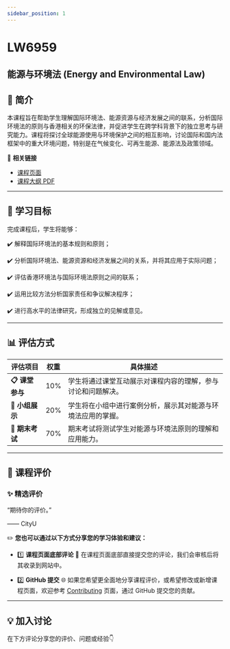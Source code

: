 ```yaml
---
sidebar_position: 1
---
```


# LW6959
## 能源与环境法 (Energy and Environmental Law)

## **📘 简介**
本课程旨在帮助学生理解国际环境法、能源资源与经济发展之间的联系，分析国际环境法的原则与香港相关的环保法律，并促进学生在跨学科背景下的独立思考与研究能力。课程将探讨全球能源使用与环境保护之间的相互影响，讨论国际和国内法框架中的重大环境问题，特别是在气候变化、可再生能源、能源法及政策领域。

🔗 **相关链接**
- [课程页面](https://www.cityu.edu.hk/catalogue/pg/202425/course/LW6959.htm)
- [课程大纲 PDF](https://www.cityu.edu.hk/catalogue/pg/202425/course/LW6959.pdf)

---

## **🎯 学习目标**

完成课程后，学生将能够：

✔️ 解释国际环境法的基本规则和原则；

✔️ 分析国际环境法、能源资源和经济发展之间的关系，并将其应用于实际问题；

✔️ 评估香港环境法与国际环境法原则之间的联系；

✔️ 运用比较方法分析国家责任和争议解决程序；

✔️ 进行高水平的法律研究，形成独立的见解或意见。

---

## **📊 评估方式**

| **评估项目**          | **权重** | **具体描述**                                                                                       |
|----------------------|---------|---------------------------------------------------------------------------------------------------|
| **📋 课堂参与**       | 10%     | 学生将通过课堂互动展示对课程内容的理解，参与讨论和问题解决。                                      |
| **📂 小组展示**       | 20%     | 学生将在小组中进行案例分析，展示其对能源与环境法应用的掌握。                                     |
| **📂 期末考试**       | 70%     | 期末考试将测试学生对能源与环境法原则的理解和应用能力。                                           |

---

## **💬 课程评价**

### ✨ **精选评价**
<div className={commentStyles.commentBox}>
    <p className={commentStyles.commentText}>
        “期待你的评价。”
    </p>
    <p className={commentStyles.commentAuthor}>—— CityU</p>
</div>

✏️ **您也可以通过以下方式分享您的学习体验和建议：**

- 1️⃣ **课程页面底部评论**
💬 在课程页面底部直接提交您的评论，我们会审核后将其收录到网站中。

- 2️⃣ **GitHub 提交**
🌐 如果您希望更全面地分享课程评价，或希望修改或新增课程页面，欢迎参考 [Contributing](https://penjc.github.io/CityU/contributing) 页面，通过 GitHub 提交您的贡献。

---

## **💡 加入讨论**

在下方评论分享您的评价、问题或经验👇
<Utterances />